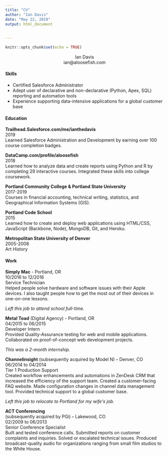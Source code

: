 ```yaml
---
title: "CV"
author: "Ian Davis"
date: "May 22, 2019"
output: html_document
        
      
---
```


```r
knitr::opts_chunk$set(echo = TRUE)
```

<center>Ian Davis</center>
<center>ian@aloosefish.com</center>



#### Skills

+ Certified Salesforce Administrator
+ Adept user of declarative and non-declarative (Python, Apex, SQL) reporting and automation tools
+ Experience supporting data-intensive applications for a global customer base  

#### Education

**Trailhead.Salesforce.com/me/ianthedavis**  
2019  
Learned Salesforce Administration and Development by earning over 100 course completion badges.

**DataCamp.com/profile/aloosefish**  
2018  
Learned how to analyze data and create reports using Python and R by completing 29 interactive courses. Integrated these skills into college coursework.

**Portland Community College &amp; Portland State University**  
2017-2019  
Courses in financial accounting, technical writing, statistics, and Geographical Information Systems (GIS).

**Portland Code School**  
2015  
Learned how to create and deploy web applications using HTML/CSS, JavaScript (Backbone, Node), MongoDB, Git, and Heroku.

**Metropolitan State University of Denver**  
2005-2008  
Art History

#### Work

**Simply Mac** - Portland, OR  
10/2016 to 12/2016      
Service Technician  
Helped people solve hardware and software issues with their Apple devices. I also taught people how to get the most out of their devices in one-on-one lessons.

_Left this job to attend school full-time._

**Metal Toad** (Digital Agency) - Portland, OR  
04/2015 to 06/2015  
Developer Intern  
Provided Quality-Assurance testing for web and mobile applications. Collaborated on proof-of-concept web development projects.

_This was a 2-month internship._

**Channelinsight** (subsequently acquired by Model N) **-** Denver, CO  
06/2014 to 04/2014  
Tier 1 Production Support  
Created workflow enhancements and automations in ZenDesk CRM that increased the efficiency of the support team. Created a customer-facing FAQ website. Made configuration changes in channel data management tool. Provided technical support to a global customer base. 

_Left this job to relocate to Portland for my wife&#39;s job._

**ACT Conferencing**  
  (subsequently acquired by PGi) **-** Lakewood, CO  
02/2009 to 06/2013  
Senior Conference Specialist  
Built and tested conference calls. Submitted reports on customer complaints and inquiries. Solved or escalated technical issues. Produced broadcast-quality audio for organizations ranging from small film studios to the White House.